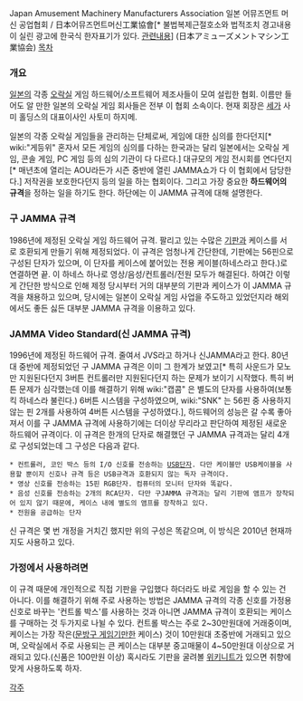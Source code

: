 Japan Amusement Machinery Manufacturers Association
일본 어뮤즈먼트 머신 공업협회 / 日本어뮤즈먼트머신工業協會[* 불법복제근절호소와 법적조치 경고내용이 실린 광고에 한국식 한자표기가 있다. [http://newslibrary.naver.com/viewer/index.nhn?articleId=1987070100209201016&edtNo=2&printCount=1&publishDate=1987-07-01&officeId=00020&pageNo=1&printNo=20228&publishType=00020 관련내용]] (日本アミューズメントマシン工業協会)
[[목차]]

=== 개요 ===
[[일본]]의 각종 [[오락실]] 게임 하드웨어/소프트웨어 제조사들이 모여 설립한 협회. 이름만 들어도 알 만한 일본의 오락실 게임 회사들은 전부 이 협회 소속이다. 현재 회장은 [[세가]] 사미 홀딩스의 대표이사인 사토미 하지메.

일본의 각종 오락실 게임들을 관리하는 단체로써, 게임에 대한 심의를 한다던지[* wiki:"게등위" 혼자서 모든 게임의 심의를 다하는 한국과는 달리 일본에서는 오락실 게임, 콘솔 게임, PC 게임 등의 심의 기관이 다 다르다.] 대규모의 게임 전시회를 연다던지[* 매년초에 열리는 AOU라든가 시즌 중반에 열린 JAMMA쇼가 다 이 협회에서 담당한다.] 저작권을 보호한다던지 등의 일을 하는 협회이다.
그리고 가장 중요한 '''하드웨어의 규격'''을 정하는 일을 하기도 한다. 하단에는 이 JAMMA 규격에 대해 설명한다.

=== 구 JAMMA 규격 ===
1986년에 제정된 오락실 게임 하드웨어 규격. 팔리고 있는 수많은 [[기판]]과 케이스를 서로 호환되게 만들기 위해 제정되었다.
이 규격은 엄청나게 간단한데, 기판에는 56핀으로 구성된 단자가 있으며, 이 단자를 케이스에 붙어있는 전용 케이블(하네스라고 한다.)로 연결하면 끝. 이 하네스 하나로 영상/음성/컨트롤러/전원 모두가 해결된다.
하여간 이렇게 간단한 방식으로 인해 제정 당시부터 거의 대부분의 기판과 케이스가 이 JAMMA 규격을 채용하고 있으며, 당시에는 일본이 오락실 게임 사업을 주도하고 있었던지라 해외에서도 좋든 싫든 대부분 JAMMA 규격을 이용하고 있다.

=== JAMMA Video Standard(신 JAMMA 규격) ===
1996년에 제정된 하드웨어 규격. 줄여서 JVS라고 하거나 신JAMMA라고 한다.
80년대 중반에 제정되었던 구 JAMMA 규격은 이미 그 한계가 보였고[* 특히 사운드가 모노만 지원된다던지 3버튼 컨트롤러만 지원된다던지 하는 문제가 보이기 시작했다. 특히 버튼 문제가 심각했는데 이를 해결하기 위해 wiki:"캡콤" 은 별도의 단자를 사용하여(보통 킥 하네스라 불린다.) 6버튼 시스템을 구성하였으며, wiki:"SNK" 는 56핀 중 사용하지 않는 핀 2개를 사용하여 4버튼 시스템을 구성하였다.], 하드웨어의 성능은 갈 수록 좋아져서 이를 구 JAMMA 규격에 사용하기에는 더이상 무리라고 판단하여 제정된 새로운 하드웨어 규격이다.
이 규격은 한개의 단자로 해결했던 구 JAMMA 규격과는 달리 4개로 구성되었는데 그 구성은 다음과 같다.
 * 컨트롤러, 코인 박스 등의 I/O 신호를 전송하는 [[USB]]단자. 다만 케이블만 USB케이블을 사용할 뿐이지 신호나 규격 등은 USB규격과 호환되지 않는 독자 규격이다.
 * 영상 신호를 전송하는 15핀 RGB단자. 컴퓨터의 모니터 단자와 똑같다.
 * 음성 신호를 전송하는 2개의 RCA단자. 다만 구JAMMA 규격과는 달리 기판에 앰프가 장착되어 있지 않기 때문에, 케이스 내에 별도의 앰프를 장착하고 있다.
 * 전원을 공급하는 단자

신 규격은 몇 번 개정을 거치긴 했지만 위의 구성은 똑같으며, 이 방식은 2010년 현재까지도 사용하고 있다.

=== 가정에서 사용하려면 ===
이 규격 때문에 개인적으로 직접 기판을 구입했다 하더라도 바로 게임을 할 수 있는 건 아니다. 이를 해결하기 위해 주로 사용하는 방법은 JAMMA 규격의 각종 신호를 가정용 신호로 바꾸는 '컨트롤 박스'를 사용하는 것과 아니면 JAMMA 규격이 호환되는 케이스를 구매하는 것 두가지로 나뉠 수 있다. 컨트롤 박스는 주로 2~30만원대에 거래중이며, 케이스는 가장 작은([[문방구 게임기]]만한 케이스) 것이 10만원대 초중반에 거래되고 있으며, 오락실에서 주로 사용되는 큰 케이스는 대부분 중고매물이 4~50만원대 이상으로 거래되고 있다.(신품은 100만원 이상) 혹시라도 기판을 굴려볼 [[위키니트]]가 있으면 취향에 맞게 사용하도록 하자.


[[각주]]
